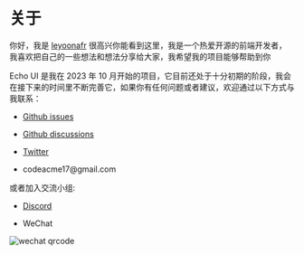 
# 关于

你好，我是 [leyoonafr](https://github.com/codeacme17) 很高兴你能看到这里，我是一个热爱开源的前端开发者，我喜欢把自己的一些想法和想法分享给大家，我希望我的项目能够帮助到你

Echo UI 是我在 2023 年 10 月开始的项目，它目前还处于十分初期的阶段，我会在接下来的时间里不断完善它，如果你有任何问题或者建议，欢迎通过以下方式与我联系：

- [Github issues](https://github.com/codeacme17/echo-ui/issues/new)

- [Github discussions](https://github.com/codeacme17/echo-ui/discussions/new/choose)

- [Twitter](https://twitter.com/codeacme17)

- <Link href="mailto:codeacme17@gmail.com"> codeacme17@gmail.com </Link>

或者加入交流小组:

- [Discord](https://discord.gg/R9JX9twvXF)

- WeChat

<Image isBlurred width={200} src="/wechat.jpg" alt="wechat qrcode" classNames="m-5" />
